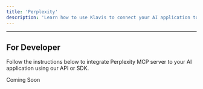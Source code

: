 ```yaml
---
title: 'Perplexity'
description: 'Learn how to use Klavis to connect your AI application to Perplexity MCP Server'
---
```



<NoCodeSnippet />

---

## For Developer

Follow the instructions below to integrate Perplexity MCP server to your AI application using our API or SDK.

Coming Soon 